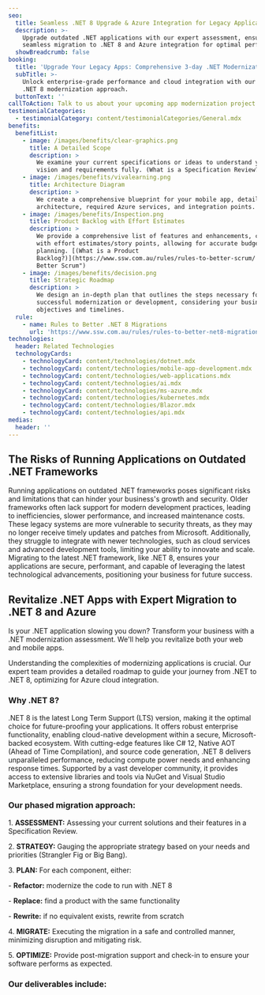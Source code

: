 ```yaml
---
seo:
  title: Seamless .NET 8 Upgrade & Azure Integration for Legacy Applications
  description: >-
    Upgrade outdated .NET applications with our expert assessment, ensuring
    seamless migration to .NET 8 and Azure integration for optimal performance.
  showBreadcrumb: false
booking:
  title: 'Upgrade Your Legacy Apps: Comprehensive 3-day .NET Modernization Assessment'
  subTitle: >-
    Unlock enterprise-grade performance and cloud integration with our phased
    .NET 8 modernization approach.
  buttonText: ''
callToAction: Talk to us about your upcoming app modernization project.
testimonialCategories:
  - testimonialCategory: content/testimonialCategories/General.mdx
benefits:
  benefitList:
    - image: /images/benefits/clear-graphics.png
      title: A Detailed Scope
      description: >
        We examine your current specifications or ideas to understand your
        vision and requirements fully. (What is a Specification Review?)
    - image: /images/benefits/vivalearning.png
      title: Architecture Diagram
      description: >
        We create a comprehensive blueprint for your mobile app, detailing the
        architecture, required Azure services, and integration points.
    - image: /images/benefits/Inspection.png
      title: Product Backlog with Effort Estimates
      description: >
        We provide a comprehensive list of features and enhancements, complete
        with effort estimates/story points, allowing for accurate budgeting and
        planning. [(What is a Product
        Backlog?)](https://www.ssw.com.au/rules/rules-to-better-scrum/ "Rules to
        Better Scrum")
    - image: /images/benefits/decision.png
      title: Strategic Roadmap
      description: >
        We design an in-depth plan that outlines the steps necessary for
        successful modernization or development, considering your business
        objectives and timelines.
  rule:
    - name: Rules to Better .NET 8 Migrations
      url: 'https://www.ssw.com.au/rules/rules-to-better-net8-migrations/'
technologies:
  header: Related Technologies
  technologyCards:
    - technologyCard: content/technologies/dotnet.mdx
    - technologyCard: content/technologies/mobile-app-development.mdx
    - technologyCard: content/technologies/web-applications.mdx
    - technologyCard: content/technologies/ai.mdx
    - technologyCard: content/technologies/ms-azure.mdx
    - technologyCard: content/technologies/kubernetes.mdx
    - technologyCard: content/technologies/Blazor.mdx
    - technologyCard: content/technologies/api.mdx
medias:
  header: ''
---
```


## The Risks of Running Applications on Outdated .NET Frameworks

Running applications on outdated .NET frameworks poses significant risks and limitations that can hinder your business's growth and security. Older frameworks often lack support for modern development practices, leading to inefficiencies, slower performance, and increased maintenance costs. These legacy systems are more vulnerable to security threats, as they may no longer receive timely updates and patches from Microsoft. Additionally, they struggle to integrate with newer technologies, such as cloud services and advanced development tools, limiting your ability to innovate and scale. Migrating to the latest .NET framework, like .NET 8, ensures your applications are secure, performant, and capable of leveraging the latest technological advancements, positioning your business for future success.

## Revitalize .NET Apps with Expert Migration to .NET 8 and Azure

Is your .NET application slowing you down? Transform your business with a .NET modernization assessment. We'll help you revitalize both your web and mobile apps.

Understanding the complexities of modernizing applications is crucial. Our expert team provides a detailed roadmap to guide your journey from .NET to .NET 8, optimizing for Azure cloud integration.

### Why .NET 8?

.NET 8 is the latest Long Term Support (LTS) version, making it the optimal choice for future-proofing your applications. It offers robust enterprise functionality, enabling cloud-native development within a secure, Microsoft-backed ecosystem. With cutting-edge features like C# 12, Native AOT (Ahead of Time Compilation), and source code generation, .NET 8 delivers unparalleled performance, reducing compute power needs and enhancing response times. Supported by a vast developer community, it provides access to extensive libraries and tools via NuGet and Visual Studio Marketplace, ensuring a strong foundation for your development needs.

### Our phased migration approach:

1\. **ASSESSMENT:** Assessing your current solutions and their features in a Specification Review.

2\. **STRATEGY:** Gauging the appropriate strategy based on your needs and priorities (Strangler Fig or Big Bang).

3\. **PLAN:** For each component, either:

\- **Refactor:** modernize the code to run with .NET 8

\- **Replace:** find a product with the same functionality

\- **Rewrite:** if no equivalent exists, rewrite from scratch

4\. **MIGRATE:** Executing the migration in a safe and controlled manner, minimizing disruption and mitigating risk.

5\. **OPTIMIZE:** Provide post-migration support and check-in to ensure your software performs as expected.

<VideoEmbed url="https://www.youtube.com/watch?v=N9QOoTwOo_U" caption=".NET Migration Services | William Liebenberg | SSW Consulting (3 mins)" duration="" removeMargin={false} />

### Our deliverables include:
